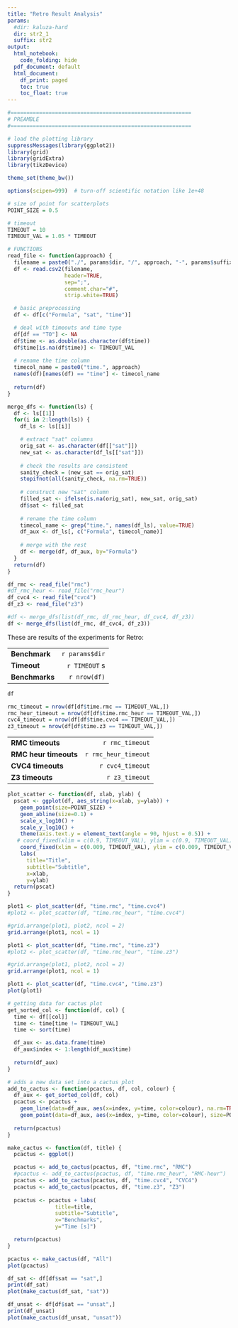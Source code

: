 ```yaml
---
title: "Retro Result Analysis"
params:
  #dir: kaluza-hard
  dir: str2_1
  suffix: str2
output:
  html_notebook:
    code_folding: hide
  pdf_document: default
  html_document:
    df_print: paged
    toc: true
    toc_float: true
---
```


```r
#=========================================================
# PREAMBLE
#=========================================================

# load the plotting library
suppressMessages(library(ggplot2))
library(grid)
library(gridExtra)
library(tikzDevice)

theme_set(theme_bw())

options(scipen=999)  # turn-off scientific notation like 1e+48

# size of point for scatterplots
POINT_SIZE = 0.5

# timeout
TIMEOUT = 10
TIMEOUT_VAL = 1.05 * TIMEOUT

# FUNCTIONS
read_file <- function(approach) {
  filename = paste0("./", params$dir, "/", approach, "-", params$suffix, ".csv")
  df <- read.csv2(filename,
                  header=TRUE,
                  sep=";",
                  comment.char="#",
                  strip.white=TRUE)

  # basic preprocessing
  df <- df[c("Formula", "sat", "time")]

  # deal with timeouts and time type
  df[df == "TO"] <- NA
  df$time <- as.double(as.character(df$time))
  df$time[is.na(df$time)] <- TIMEOUT_VAL
 
  # rename the time column 
  timecol_name = paste0("time.", approach)
  names(df)[names(df) == "time"] <- timecol_name
  
  return(df)
}

merge_dfs <- function(ls) {
  df <- ls[[1]]
  for(i in 2:length(ls)) {
    df_ls <- ls[[i]]

    # extract "sat" columns    
    orig_sat <- as.character(df[["sat"]])
    new_sat <- as.character(df_ls[["sat"]])
    
    # check the results are consistent
    sanity_check = (new_sat == orig_sat)
    stopifnot(all(sanity_check, na.rm=TRUE))
    
    # construct new "sat" column
    filled_sat <- ifelse(is.na(orig_sat), new_sat, orig_sat)
    df$sat <- filled_sat
    
    # rename the time column
    timecol_name <- grep("time.", names(df_ls), value=TRUE)
    df_aux <- df_ls[, c("Formula", timecol_name)]
    
    # merge with the rest
    df <- merge(df, df_aux, by="Formula")
  }
  return(df)
}
```

```r
df_rmc <- read_file("rmc")
#df_rmc_heur <- read_file("rmc_heur")
df_cvc4 <- read_file("cvc4")
df_z3 <- read_file("z3")

#df <- merge_dfs(list(df_rmc, df_rmc_heur, df_cvc4, df_z3))
df <- merge_dfs(list(df_rmc, df_cvc4, df_z3))
```

These are results of the experiments for Retro:

|                     |                     |
|---------------------|--------------------:|
| **Benchmark**       | `r params$dir`      |
| **Timeout**         | `r TIMEOUT` s       |
| **Benchmarks**      | `r nrow(df)`        |

```r
df
```
```r
rmc_timeout = nrow(df[df$time.rmc == TIMEOUT_VAL,])
rmc_heur_timeout = nrow(df[df$time.rmc_heur == TIMEOUT_VAL,])
cvc4_timeout = nrow(df[df$time.cvc4 == TIMEOUT_VAL,])
z3_timeout = nrow(df[df$time.z3 == TIMEOUT_VAL,])
```
|                      |                     |
|----------------------|--------------------:|
| **RMC timeouts**     | `r rmc_timeout`     |
| **RMC heur timeouts**| `r rmc_heur_timeout`|
| **CVC4 timeouts**    | `r cvc4_timeout`    |
| **Z3 timeouts**      | `r z3_timeout`      |



```r

plot_scatter <- function(df, xlab, ylab) {
  pscat <- ggplot(df, aes_string(x=xlab, y=ylab)) +
    geom_point(size=POINT_SIZE) +
    geom_abline(size=0.1) +
    scale_x_log10() +
    scale_y_log10() +
    theme(axis.text.y = element_text(angle = 90, hjust = 0.5)) +
   # coord_fixed(xlim = c(0.9, TIMEOUT_VAL), ylim = c(0.9, TIMEOUT_VAL)) +
    coord_fixed(xlim = c(0.009, TIMEOUT_VAL), ylim = c(0.009, TIMEOUT_VAL)) +
    labs(
      title="Title",
      subtitle="Subtitle",
      x=xlab,
      y=ylab)
  return(pscat)
}

plot1 <- plot_scatter(df, "time.rmc", "time.cvc4")
#plot2 <- plot_scatter(df, "time.rmc_heur", "time.cvc4")

#grid.arrange(plot1, plot2, ncol = 2)
grid.arrange(plot1, ncol = 1)

plot1 <- plot_scatter(df, "time.rmc", "time.z3")
#plot2 <- plot_scatter(df, "time.rmc_heur", "time.z3")

#grid.arrange(plot1, plot2, ncol = 2)
grid.arrange(plot1, ncol = 1)

plot1 <- plot_scatter(df, "time.cvc4", "time.z3")
plot(plot1)
```

```r

# getting data for cactus plot
get_sorted_col <- function(df, col) {
  time <- df[[col]]
  time <- time[time != TIMEOUT_VAL]
  time <- sort(time)

  df_aux <- as.data.frame(time)
  df_aux$index <- 1:length(df_aux$time)
  
  return(df_aux)
}

# adds a new data set into a cactus plot
add_to_cactus <- function(pcactus, df, col, colour) {
  df_aux <- get_sorted_col(df, col)
  pcactus <- pcactus +
    geom_line(data=df_aux, aes(x=index, y=time, color=colour), na.rm=TRUE) +
    geom_point(data=df_aux, aes(x=index, y=time, color=colour), size=POINT_SIZE, na.rm=TRUE)
  
  return(pcactus)
}

make_cactus <- function(df, title) {
  pcactus <- ggplot()

  pcactus <- add_to_cactus(pcactus, df, "time.rmc", "RMC")
  #pcactus <- add_to_cactus(pcactus, df, "time.rmc_heur", "RMC-heur")
  pcactus <- add_to_cactus(pcactus, df, "time.cvc4", "CVC4")
  pcactus <- add_to_cactus(pcactus, df, "time.z3", "Z3")
  
  pcactus <- pcactus + labs(
               title=title,
               subtitle="Subtitle",
               x="Benchmarks",
               y="Time [s]")

  return(pcactus)
}

pcactus <- make_cactus(df, "All")
plot(pcactus)

df_sat <- df[df$sat == "sat",]
print(df_sat)
plot(make_cactus(df_sat, "sat"))

df_unsat <- df[df$sat == "unsat",]
print(df_unsat)
plot(make_cactus(df_unsat, "unsat"))


```
